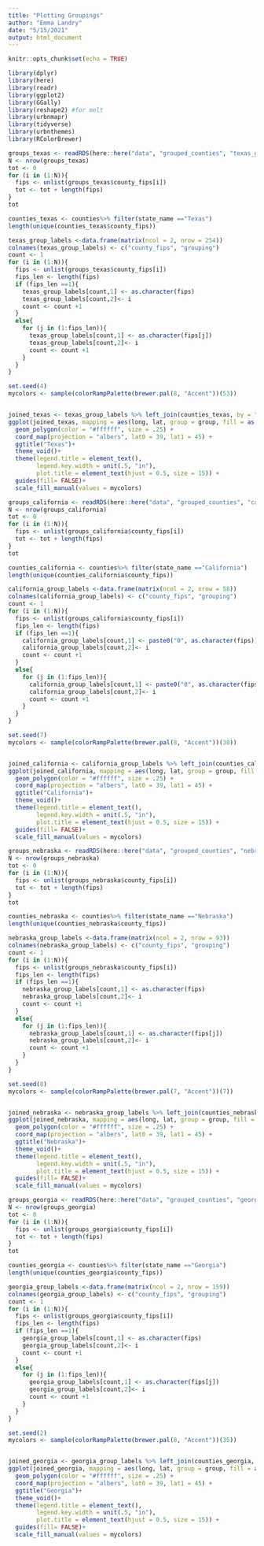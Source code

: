 ```yaml
---
title: "Plotting Groupings"
author: "Emma Landry"
date: "5/15/2021"
output: html_document
---
```


```r
knitr::opts_chunk$set(echo = TRUE)
```

```r
library(dplyr)
library(here)
library(readr)
library(ggplot2)
library(GGally)
library(reshape2) #for melt
library(urbnmapr)
library(tidyverse)
library(urbnthemes)
library(RColorBrewer)
```

```r
groups_texas <- readRDS(here::here("data", "grouped_counties", "texas_groups.rds"))
N <- nrow(groups_texas)
tot <- 0
for (i in (1:N)){
  fips <- unlist(groups_texas$county_fips[i])
  tot <- tot + length(fips)
}
tot
```

```r
counties_texas <- counties%>% filter(state_name =="Texas")
length(unique(counties_texas$county_fips))
```

```r
texas_group_labels <-data.frame(matrix(ncol = 2, nrow = 254))
colnames(texas_group_labels) <- c("county_fips", "grouping")
count <- 1
for (i in (1:N)){
  fips <- unlist(groups_texas$county_fips[i])
  fips_len <- length(fips)
  if (fips_len ==1){
    texas_group_labels[count,1] <- as.character(fips)
    texas_group_labels[count,2]<- i
    count <- count +1
  }
  else{
    for (j in (1:fips_len)){
      texas_group_labels[count,1] <- as.character(fips[j])
      texas_group_labels[count,2]<- i
      count <- count +1
    }
  }
}
```

```r
set.seed(4)
mycolors <- sample(colorRampPalette(brewer.pal(8, "Accent"))(53))


joined_texas <- texas_group_labels %>% left_join(counties_texas, by = "county_fips") 
ggplot(joined_texas, mapping = aes(long, lat, group = group, fill = as.factor(grouping))) +
  geom_polygon(color = "#ffffff", size = .25) +
  coord_map(projection = "albers", lat0 = 39, lat1 = 45) +
  ggtitle("Texas")+
  theme_void()+
  theme(legend.title = element_text(),
        legend.key.width = unit(.5, "in"),
        plot.title = element_text(hjust = 0.5, size = 15)) +
  guides(fill= FALSE)+
  scale_fill_manual(values = mycolors)
```


```r
groups_california <- readRDS(here::here("data", "grouped_counties", "california_groups.rds"))
N <- nrow(groups_california)
tot <- 0
for (i in (1:N)){
  fips <- unlist(groups_california$county_fips[i])
  tot <- tot + length(fips)
}
tot
```

```r
counties_california <- counties%>% filter(state_name =="California")
length(unique(counties_california$county_fips))
```

```r
california_group_labels <-data.frame(matrix(ncol = 2, nrow = 58))
colnames(california_group_labels) <- c("county_fips", "grouping")
count <- 1
for (i in (1:N)){
  fips <- unlist(groups_california$county_fips[i])
  fips_len <- length(fips)
  if (fips_len ==1){
    california_group_labels[count,1] <- paste0("0", as.character(fips))
    california_group_labels[count,2]<- i
    count <- count +1
  }
  else{
    for (j in (1:fips_len)){
      california_group_labels[count,1] <- paste0("0", as.character(fips[j]))
      california_group_labels[count,2]<- i
      count <- count +1
    }
  }
}
```

```r
set.seed(7)
mycolors <- sample(colorRampPalette(brewer.pal(8, "Accent"))(38))


joined_california <- california_group_labels %>% left_join(counties_california, by = "county_fips") 
ggplot(joined_california, mapping = aes(long, lat, group = group, fill = as.factor(grouping))) +
  geom_polygon(color = "#ffffff", size = .25) +
  coord_map(projection = "albers", lat0 = 39, lat1 = 45) +
  ggtitle("California")+
  theme_void()+
  theme(legend.title = element_text(),
        legend.key.width = unit(.5, "in"),
        plot.title = element_text(hjust = 0.5, size = 15)) +
  guides(fill= FALSE)+
  scale_fill_manual(values = mycolors)
```

```r
groups_nebraska <- readRDS(here::here("data", "grouped_counties", "nebraska_groups.rds"))
N <- nrow(groups_nebraska)
tot <- 0
for (i in (1:N)){
  fips <- unlist(groups_nebraska$county_fips[i])
  tot <- tot + length(fips)
}
tot
```

```r
counties_nebraska <- counties%>% filter(state_name =="Nebraska")
length(unique(counties_nebraska$county_fips))
```

```r
nebraska_group_labels <-data.frame(matrix(ncol = 2, nrow = 93))
colnames(nebraska_group_labels) <- c("county_fips", "grouping")
count <- 1
for (i in (1:N)){
  fips <- unlist(groups_nebraska$county_fips[i])
  fips_len <- length(fips)
  if (fips_len ==1){
    nebraska_group_labels[count,1] <- as.character(fips)
    nebraska_group_labels[count,2]<- i
    count <- count +1
  }
  else{
    for (j in (1:fips_len)){
      nebraska_group_labels[count,1] <- as.character(fips[j])
      nebraska_group_labels[count,2]<- i
      count <- count +1
    }
  }
}
```

```r
set.seed(8)
mycolors <- sample(colorRampPalette(brewer.pal(7, "Accent"))(7))


joined_nebraska <- nebraska_group_labels %>% left_join(counties_nebraska, by = "county_fips") 
ggplot(joined_nebraska, mapping = aes(long, lat, group = group, fill = as.factor(grouping))) +
  geom_polygon(color = "#ffffff", size = .25) +
  coord_map(projection = "albers", lat0 = 39, lat1 = 45) +
  ggtitle("Nebraska")+
  theme_void()+
  theme(legend.title = element_text(),
        legend.key.width = unit(.5, "in"),
        plot.title = element_text(hjust = 0.5, size = 15)) +
  guides(fill= FALSE)+
  scale_fill_manual(values = mycolors)
```


```r
groups_georgia <- readRDS(here::here("data", "grouped_counties", "georgia_groups.rds"))
N <- nrow(groups_georgia)
tot <- 0
for (i in (1:N)){
  fips <- unlist(groups_georgia$county_fips[i])
  tot <- tot + length(fips)
}
tot
```

```r
counties_georgia <- counties%>% filter(state_name =="Georgia")
length(unique(counties_georgia$county_fips))
```

```r
georgia_group_labels <-data.frame(matrix(ncol = 2, nrow = 159))
colnames(georgia_group_labels) <- c("county_fips", "grouping")
count <- 1
for (i in (1:N)){
  fips <- unlist(groups_georgia$county_fips[i])
  fips_len <- length(fips)
  if (fips_len ==1){
    georgia_group_labels[count,1] <- as.character(fips)
    georgia_group_labels[count,2]<- i
    count <- count +1
  }
  else{
    for (j in (1:fips_len)){
      georgia_group_labels[count,1] <- as.character(fips[j])
      georgia_group_labels[count,2]<- i
      count <- count +1
    }
  }
}
```

```r
set.seed(2)
mycolors <- sample(colorRampPalette(brewer.pal(8, "Accent"))(35))


joined_georgia <- georgia_group_labels %>% left_join(counties_georgia, by = "county_fips") 
ggplot(joined_georgia, mapping = aes(long, lat, group = group, fill = as.factor(grouping))) +
  geom_polygon(color = "#ffffff", size = .25) +
  coord_map(projection = "albers", lat0 = 39, lat1 = 45) +
  ggtitle("Georgia")+
  theme_void()+
  theme(legend.title = element_text(),
        legend.key.width = unit(.5, "in"),
        plot.title = element_text(hjust = 0.5, size = 15)) +
  guides(fill= FALSE)+
  scale_fill_manual(values = mycolors)
```

